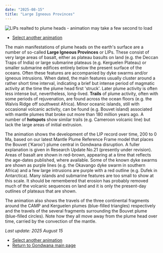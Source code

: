 ```yaml
---
date: "2025-08-15"
title: "Large Igneous Provinces"
---
```


![LIPs realted to plume heads - animation may take a few second to load](http://www.reeves.nl/upload/LIPs-2025-aug-15.gif)

 * [Select another animation](../animations)

The main manifestations of plume heads on the earth's surface are a number of so-called **Large Igneous Provinces** or LIPs.  These consist of very large areas of basalt, either as plateau basults on land
(e.g. the Deccan Traps of India) or large submarine plateaus (e.g. Kerguelen Plateau) or smaller submarine edifices entirely below the present surface of the oceans.  Often these features are accompanied 
by dyke swarms and/or igneous intrusions.  When dated, the main features usually cluster around a rather short time interval, indicating a brief but intense period of magmatic activity
at the time the plume head first 'struck'.  Later plume activity is often less intense but, nevertheless, long-lived.  **Trails** of plume activity, often with some
periods of rejuvenation, are found across the ocean floors (e.g. the Walvis Ridge off southwest Africa). Minor oceanic islands, still with occasional volcanic
activity, can be found (e.g. Bouvet island) associated with mantle plumes that broke out more than 180 million years ago. A number of **hotspots** show similar trails
(e.g. Cameroon volcanic line) but lack the large areas of initial extrusion.
 
 The animation shows the development of the LIP record over time, 200 to 0 Ma, based on our latest Mantle Plume Reference Frame model that places the Bouvet ('Karoo')
 plume central in Gondwana disruption.  A fuller explanation is given in Research Update No.21 (presently under revision). Areas of basalt are shown in red-brown, appearing at a time that reflects
 the age-dates published, where available. Some of the known dyke swarms are shown as purple lines (e.g. the Okavango dyke swarm in southern Africa) and a few large
 intrusions are purple with a red outline (e.g. Dufek in Antarctica). Many islands and submarine features are too small to show at this scale. It should be remembered that erosion has probably removed much of the volcanic sequences on land and it is only the present-day outlines of plateaus that are shown.

The animation also shows the travels of the three continental fragments around the CAMP and Kerguelen plumes (blue-filled triangles) respectively and the travels of the several fragments surrounding the Bouvet plume (blue-filled circles).  Note how they all move away from the plume head over time, carried by the convection of the mantle.
 
 *Last update: 2025 August 15*
 
 * [Select another animation](../animations)
 * [Return to Gondwana main page](../../gondwana)


 
 

